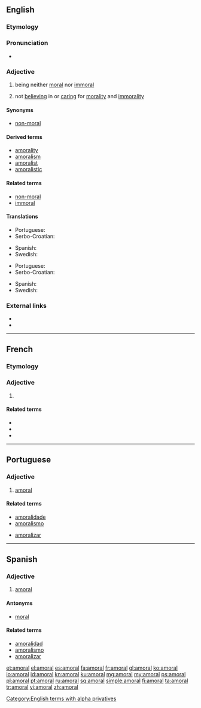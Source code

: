 ==English==

===Etymology===
{{rfv-etymology|lang=en}} {{prefix|a|moral}}

===Pronunciation===
* {{rhymes|ɒrəl}}

===Adjective===
{{en-adj}}

# {{context|of acts}} being neither [[moral]] nor [[immoral]]
# {{context|of people}} not [[believing]] in or [[caring]] for [[morality]] and [[immorality]]

====Synonyms====
* [[non-moral]]

====Derived terms====
* [[amorality]]
* [[amoralism]]
* [[amoralist]]
* [[amoralistic]]

====Related terms====
* [[non-moral]]
* [[immoral]]

====Translations====
{{trans-top|of acts}}
* Portuguese: {{t+|pt|amoral}}
* Serbo-Croatian: {{t-|sh|amoralan}}
{{trans-mid}}
* Spanish: {{t+|es|amoral}}
* Swedish: {{t+|sv|amoralisk}}
{{trans-bottom}}

{{trans-top|of people}}
* Portuguese: {{t+|pt|amoral}}
* Serbo-Croatian: {{t-|sh|amoralan}}
{{trans-mid}}
* Spanish: {{t+|es|amoral}}
* Swedish: {{t+|sv|amoralisk}}
{{trans-bottom}}

===External links===
* {{R:Century 1911}}<!--in supplement-->
* {{R:OneLook}}

[[Category:English terms with alpha privatives]]

----

==French==

===Etymology===
{{prefix|a|moral|lang=fr}}

===Adjective===
{{fr-adj|mp=amoraux}}

# {{l|en|amoral}}

====Related terms====
* {{l|fr|moral}}
* {{l|fr|immoral}}
* {{l|fr|amoralement}}

----

==Portuguese==

===Adjective===
{{pt-adj|amor|al}}

# [[#English|amoral]]

====Related terms====
{{top2}}
* [[amoralidade]]
* [[amoralismo]]
{{mid2}}
* [[amoralizar]]
{{bottom}}

----

==Spanish==

===Adjective===
{{es-adj|pl=amorales}}

# [[#English|amoral]]

====Antonyms====
* [[moral]]

====Related terms====
* [[amoralidad]]
* [[amoralismo]]
* [[amoralizar]]

[[et:amoral]]
[[el:amoral]]
[[es:amoral]]
[[fa:amoral]]
[[fr:amoral]]
[[gl:amoral]]
[[ko:amoral]]
[[io:amoral]]
[[id:amoral]]
[[kn:amoral]]
[[ku:amoral]]
[[mg:amoral]]
[[my:amoral]]
[[ps:amoral]]
[[pl:amoral]]
[[pt:amoral]]
[[ru:amoral]]
[[sq:amoral]]
[[simple:amoral]]
[[fi:amoral]]
[[ta:amoral]]
[[tr:amoral]]
[[vi:amoral]]
[[zh:amoral]]